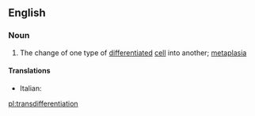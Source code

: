 ==English==

===Noun===
{{wikipedia}}
{{en-noun|~}}

# {{label|en|biology}} The change of one type of [[differentiated]] [[cell]] into another; [[metaplasia]]

====Translations====
{{trans-top|change of one type of differentiated cell into another}}
* Italian: {{t|it|transdifferenziazione|f}}
{{trans-mid}}
{{trans-bottom}}

[[pl:transdifferentiation]]